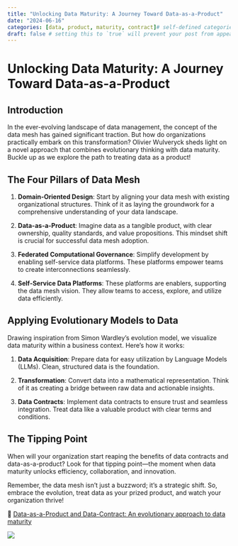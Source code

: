 ```yaml
---
title: "Unlocking Data Maturity: A Journey Toward Data-as-a-Product"
date: "2024-06-16"
categories: [data, product, maturity, contract]# self-defined categories
draft: false # setting this to `true` will prevent your post from appearing on your listing page until you're ready!
---
```


# **Unlocking Data Maturity: A Journey Toward Data-as-a-Product**

## **Introduction**

In the ever-evolving landscape of data management, the concept of the data mesh has gained significant traction. But how do organizations practically embark on this transformation? Olivier Wulveryck sheds light on a novel approach that combines evolutionary thinking with data maturity. Buckle up as we explore the path to treating data as a product!

## **The Four Pillars of Data Mesh**

1. **Domain-Oriented Design**: Start by aligning your data mesh with existing organizational structures. Think of it as laying the groundwork for a comprehensive understanding of your data landscape.

2. **Data-as-a-Product**: Imagine data as a tangible product, with clear ownership, quality standards, and value propositions. This mindset shift is crucial for successful data mesh adoption.

3. **Federated Computational Governance**: Simplify development by enabling self-service data platforms. These platforms empower teams to create interconnections seamlessly.

4. **Self-Service Data Platforms**: These platforms are enablers, supporting the data mesh vision. They allow teams to access, explore, and utilize data efficiently.

## **Applying Evolutionary Models to Data**

Drawing inspiration from Simon Wardley's evolution model, we visualize data maturity within a business context. Here's how it works:

1. **Data Acquisition**: Prepare data for easy utilization by Language Models (LLMs). Clean, structured data is the foundation.

2. **Transformation**: Convert data into a mathematical representation. Think of it as creating a bridge between raw data and actionable insights.

3. **Data Contracts**: Implement data contracts to ensure trust and seamless integration. Treat data like a valuable product with clear terms and conditions.

## **The Tipping Point**

When will your organization start reaping the benefits of data contracts and data-as-a-product? Look for that tipping point—the moment when data maturity unlocks efficiency, collaboration, and innovation.

Remember, the data mesh isn't just a buzzword; it's a strategic shift. So, embrace the evolution, treat data as your prized product, and watch your organization thrive!

🔗 [Data-as-a-Product and Data-Contract: An evolutionary approach to data maturity](https://blog.owulveryck.info/2024/04/09/data-as-a-product-and-data-contract-an-evolutionary-approach-to-data-maturity.html)  

![](20240616.jpg)

